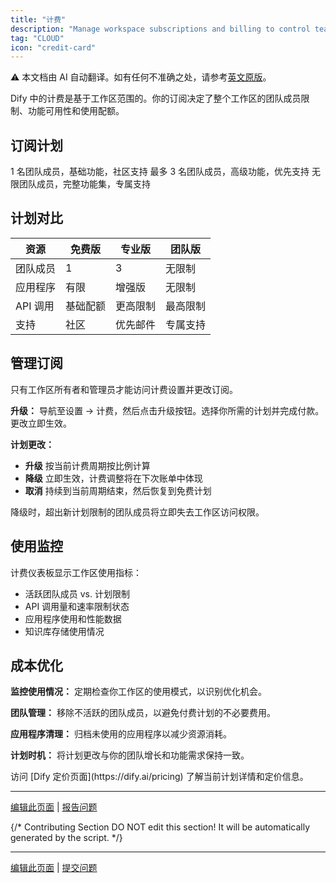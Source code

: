 ```yaml
---
title: "计费"
description: "Manage workspace subscriptions and billing to control team size and feature access"
tag: "CLOUD"
icon: "credit-card"
---
```


<Note> ⚠️ 本文档由 AI 自动翻译。如有任何不准确之处，请参考[英文原版](/en/documentation/pages/workspace/subscription-management)。</Note>


Dify 中的计费是基于工作区范围的。你的订阅决定了整个工作区的团队成员限制、功能可用性和使用配额。

## 订阅计划

<CardGroup cols={3}>
  <Card title="免费版" icon="gift">
    1 名团队成员，基础功能，社区支持
  </Card>
  <Card title="专业版" icon="rocket">
    最多 3 名团队成员，高级功能，优先支持
  </Card>
  <Card title="团队版" icon="users">
    无限团队成员，完整功能集，专属支持
  </Card>
</CardGroup>

## 计划对比

| 资源 | 免费版 | 专业版 | 团队版 |
|----------|------|--------------|------|
| 团队成员 | 1 | 3 | 无限制 |
| 应用程序 | 有限 | 增强版 | 无限制 |
| API 调用 | 基础配额 | 更高限制 | 最高限制 |
| 支持 | 社区 | 优先邮件 | 专属支持 |

## 管理订阅

只有工作区所有者和管理员才能访问计费设置并更改订阅。

**升级：** 导航至设置 → 计费，然后点击升级按钮。选择你所需的计划并完成付款。更改立即生效。

**计划更改：** 
- **升级** 按当前计费周期按比例计算
- **降级** 立即生效，计费调整将在下次账单中体现
- **取消** 持续到当前周期结束，然后恢复到免费计划

<Warning>
降级时，超出新计划限制的团队成员将立即失去工作区访问权限。
</Warning>

## 使用监控

计费仪表板显示工作区使用指标：
- 活跃团队成员 vs. 计划限制
- API 调用量和速率限制状态
- 应用程序使用和性能数据
- 知识库存储使用情况

## 成本优化

**监控使用情况：** 定期检查你工作区的使用模式，以识别优化机会。

**团队管理：** 移除不活跃的团队成员，以避免付费计划的不必要费用。

**应用程序清理：** 归档未使用的应用程序以减少资源消耗。

**计划时机：** 将计划更改与你的团队增长和功能需求保持一致。

<Info>
访问 [Dify 定价页面](https://dify.ai/pricing) 了解当前计划详情和定价信息。
</Info>

---

[编辑此页面](https://github.com/langgenius/dify-docs/edit/main/en/guides/management/subscription-management.mdx) | [报告问题](https://github.com/langgenius/dify-docs/issues/new?template=docs.yml)

{/*
Contributing Section
DO NOT edit this section!
It will be automatically generated by the script.
*/}

---

[编辑此页面](https://github.com/langgenius/dify-docs/edit/main/zh-hans/documentation/pages/workspace/subscription-management.mdx) | [提交问题](https://github.com/langgenius/dify-docs/issues/new?template=docs.yml)

